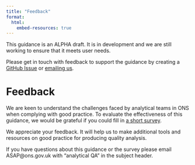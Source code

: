 ```yaml
---
title: "Feedback"
format:
  html:
    embed-resources: true
---
```


::: {.callout-note collapse="false"}
This guidance is an ALPHA draft. It is in development and we are still working to ensure that it meets user needs.

Please get in touch with feedback to support the guidance by creating a [GitHub Issue](https://github.com/best-practice-and-impact/analysis_project_documentation) or [emailing us](mailto:ASAP@ons.gov.uk).
:::

# Feedback 

We are keen to understand the challenges faced by analytical teams in ONS when complying with good practice. To evaluate the effectiveness of this guidance, we would be grateful if you could fill in [a short survey](https://forms.office.com/e/ya2ZzRbGHM).  

We appreciate your feedback. It will help us to make additional tools and resources on good practice for producing quality analysis.

If you have questions about this guidance or the survey please email ASAP@ons.gov.uk with "analytical QA" in the subject header.